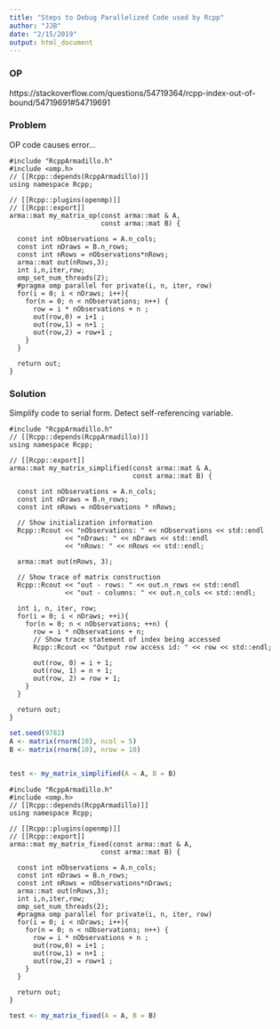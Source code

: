 ```yaml
---
title: "Steps to Debug Parallelized Code used by Rcpp"
author: "JJB"
date: "2/15/2019"
output: html_document
---
```


### OP
 
https://stackoverflow.com/questions/54719364/rcpp-index-out-of-bound/54719691#54719691

### Problem

OP code causes error...

```Rcpp
#include "RcppArmadillo.h"
#include <omp.h>
// [[Rcpp::depends(RcppArmadillo)]]
using namespace Rcpp;

// [[Rcpp::plugins(openmp)]]
// [[Rcpp::export]]
arma::mat my_matrix_op(const arma::mat & A, 
                       const arma::mat B) {

  const int nObservations = A.n_cols;
  const int nDraws = B.n_rows;
  const int nRows = nObservations*nRows;
  arma::mat out(nRows,3);
  int i,n,iter,row;
  omp_set_num_threads(2);
  #pragma omp parallel for private(i, n, iter, row)
  for(i = 0; i < nDraws; i++){
    for(n = 0; n < nObservations; n++) {
      row = i * nObservations + n ;
      out(row,0) = i+1 ;
      out(row,1) = n+1 ;
      out(row,2) = row+1 ;
    }
  }

  return out;
}
```


### Solution

Simplify code to serial form. Detect self-referencing variable.

```Rcpp
#include "RcppArmadillo.h"
// [[Rcpp::depends(RcppArmadillo)]]
using namespace Rcpp;

// [[Rcpp::export]]
arma::mat my_matrix_simplified(const arma::mat & A, 
                               const arma::mat B) {
  
  const int nObservations = A.n_cols;
  const int nDraws = B.n_rows;
  const int nRows = nObservations * nRows;
  
  // Show initialization information
  Rcpp::Rcout << "nObservations: " << nObservations << std::endl 
              << "nDraws: " << nDraws << std::endl 
              << "nRows: " << nRows << std::endl;
  
  arma::mat out(nRows, 3);
  
  // Show trace of matrix construction
  Rcpp::Rcout << "out - rows: " << out.n_rows << std::endl 
              << "out - columns: " << out.n_cols << std::endl;
  
  int i, n, iter, row;
  for(i = 0; i < nDraws; ++i){
    for(n = 0; n < nObservations; ++n) {
      row = i * nObservations + n;
      // Show trace statement of index being accessed
      Rcpp::Rcout << "Output row access id: " << row << std::endl;
      
      out(row, 0) = i + 1;
      out(row, 1) = n + 1;
      out(row, 2) = row + 1;
    }
  }
  
  return out;
}
```


```r
set.seed(9782)
A <- matrix(rnorm(10), ncol = 5)
B <- matrix(rnorm(10), nrow = 10)


test <- my_matrix_simplified(A = A, B = B)
```



```Rcpp
#include "RcppArmadillo.h"
#include <omp.h>
// [[Rcpp::depends(RcppArmadillo)]]
using namespace Rcpp;

// [[Rcpp::plugins(openmp)]]
// [[Rcpp::export]]
arma::mat my_matrix_fixed(const arma::mat & A, 
                       const arma::mat B) {

  const int nObservations = A.n_cols;
  const int nDraws = B.n_rows;
  const int nRows = nObservations*nDraws;
  arma::mat out(nRows,3);
  int i,n,iter,row;
  omp_set_num_threads(2);
  #pragma omp parallel for private(i, n, iter, row)
  for(i = 0; i < nDraws; i++){
    for(n = 0; n < nObservations; n++) {
      row = i * nObservations + n ;
      out(row,0) = i+1 ;
      out(row,1) = n+1 ;
      out(row,2) = row+1 ;
    }
  }

  return out;
}
```

```r
test <- my_matrix_fixed(A = A, B = B)
```

